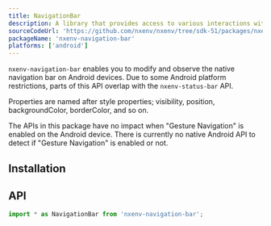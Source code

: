 ```yaml
---
title: NavigationBar
description: A library that provides access to various interactions with the native navigation bar on Android.
sourceCodeUrl: 'https://github.com/nxenv/nxenv/tree/sdk-51/packages/nxenv-navigation-bar'
packageName: 'nxenv-navigation-bar'
platforms: ['android']
---
```



`nxenv-navigation-bar` enables you to modify and observe the native navigation bar on Android devices. Due to some Android platform restrictions, parts of this API overlap with the `nxenv-status-bar` API.

Properties are named after style properties; visibility, position, backgroundColor, borderColor, and so on.

The APIs in this package have no impact when "Gesture Navigation" is enabled on the Android device. There is currently no native Android API to detect if "Gesture Navigation" is enabled or not.

## Installation

<APIInstallSection />

## API

```js
import * as NavigationBar from 'nxenv-navigation-bar';
```

<APISection packageName="nxenv-navigation-bar" apiName="NavigationBar" />
